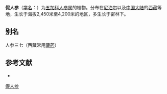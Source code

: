 {{for|馬齒莧科植物|土人參}}
{{Speciesbox
| name = 假人参
| status = 
| status_system = 
| image = 
| genus = Panax
| species = pseudoginseng
| authority = Wall.
| subdivision_ranks =[[变种|变种]]
| subdivision =
* 假人参 ''P. p.'' var. ''pseudoginseng''
* [[大叶三七|大叶三七]] ''P. p.'' var. ''japonicus''
* [[三七|三七]] ''P. p.'' var. ''notoginseng''
* [[狭叶假人参|狭叶假人参]] ''P. p.'' var. ''angustifolus''
* [[秀丽假人参|秀丽假人参]] ''P. p.'' var. ''elegantior''
* [[羽叶三七|羽叶三七]] ''P. p.'' var. ''bipinnatifidus''
}}

'''假人参'''（[[学名|学名]]：{{lang|la|''Panax pseudoginseng''}}）为[[五加科|五加科]][[人参属|人参属]]的植物。分布在[[尼泊尔|尼泊尔]]以及[[中国大陆|中国大陆]]的[[西藏|西藏]]等地，生长于海拔2,450米至4,200米的地区，多生长于密林下。

== 别名 ==
人参三七（西藏常用[[藏药|藏药]]）

== 参考文献 ==
<div class="references-small">
* {{cite web| url =http://www.bioinfo.cn/db05/KmzwSpecies.php?action=view&id=646| title =假人参（原变种）| work =《中国高等植物数据库全库》| publisher =中国科学院微生物研究所| author =昆明植物研究所| accessdate =2009-02-21| deadurl =yes| archiveurl =https://web.archive.org/web/20160305081636/http://www.bioinfo.cn/db05/KmzwSpecies.php?action=view&id=646| archivedate =2016-03-05}}
</div>
{{Taxonbar|from=Q10888482}}

[[Category:人参属|假人参]]


{{Apiales-stub}}